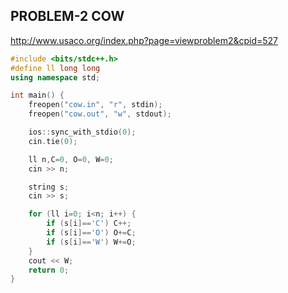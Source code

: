 ## PROBLEM-2  COW

http://www.usaco.org/index.php?page=viewproblem2&cpid=527

```cpp
#include <bits/stdc++.h>
#define ll long long
using namespace std;

int main() {
    freopen("cow.in", "r", stdin);
	freopen("cow.out", "w", stdout);

    ios::sync_with_stdio(0);
    cin.tie(0);

    ll n,C=0, O=0, W=0;
    cin >> n;

    string s;
    cin >> s;

    for (ll i=0; i<n; i++) {
        if (s[i]=='C') C++;
        if (s[i]=='O') O+=C;
        if (s[i]=='W') W+=O;
    }
    cout << W;
    return 0;
}
```
